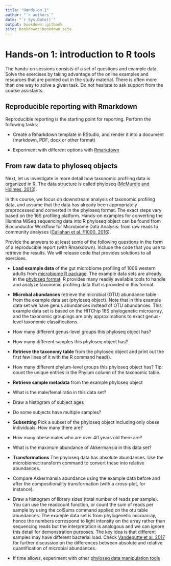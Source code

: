 ```yaml
---
title: "Hands-on 1"
author: "`r authors`"
date: "`r Sys.Date()`"
output: bookdown::gitbook
site: bookdown::bookdown_site
---
```




# Hands-on 1: introduction to R tools

The hands-on sessions consists of a set of questions and example data. Solve the exercises by taking advantage of the online examples and resources that are pointed out in the study material. There is often more than one way to solve a given task. Do not hesitate to ask support from the course assistants.


## Reproducible reporting with Rmarkdown

Reproducible reporting is the starting point for reporting. Perform the following tasks:

 * Create a Rmarkdown template in RStudio, and render it into a
   document (markdown, PDF, docx or other format)

 * Experiment with different options with [Rmarkdown](https://www.rstudio.com/wp-content/uploads/2016/03/rmarkdown-cheatsheet-2.0.pdf)  



## From raw data to phyloseq objects

Next, let us investigate in more detail how taxonomic profiling data is organized in R. The data structure is called phyloseq ([McMurdie and Holmes, 2013](https://journals.plos.org/plosone/article?id=10.1371/journal.pone.0061217)).

In this course, we focus on downstream analysis of taxonomic profiling data, and assume that the data has already been appropriately preprocessed and converted in the phyloseq format. The exact steps vary based on the 16S profiling platform. Hands-on examples for converting the Illumina MiSeq sequencing data into R phyloseq object can be found from Bioconductor Workflow for Microbiome Data Analysis: from raw reads to community analyses ([Callahan et al. F1000, 2016](https://f1000research.com/articles/5-1492/v2)).


Provide the answers to at least some of the following questions in the form of a reproducible report (with Rmarkdown). Include the code that you use to retrieve the results. We will release code that provides solutions to all exercises. 


 * **Load example data** of the gut microbiome profiling of 1006 western adults from [microbiome R package](https://microbiome.github.io/tutorials/Data.html). The example data sets are already in the [phyloseq format](http://joey711.github.io/phyloseq/import-data). R provides many readily available tools to handle and analyze taxonomic profiling data that is provided in this format.

 * **Microbal abundances** retrieve the microbial (OTU) abundance table
   from the example data set (phyloseq object). Note that in this
   example data set we have genus abundances instead of OTU
   abundances. This example data set is based on the HITChip 16S
   phylogenetic microarray, and the taxonomic groupings are only
   approximations to exact genus-level taxonomic classifications.

 * How many different genus-level groups this phyloseq object has?

 * How many different samples this phyloseq object has?

 * **Retrieve the taxonomy table** from the phyloseq object and print out
   the first few lines of it with the R command head().

 * How many different phylum-level groups this phyloseq object has?
   Tip: count the unique entries in the Phylum column of the taxonomic
   table.

 * **Retrieve sample metadata** from the example phyloseq object

 * What is the male/femal ratio in this data set?

 * Draw a histogram of subject ages

 * Do some subjects have multiple samples?

 * **Subsetting** Pick a subset of the phyloseq object including only
     obese individuals. How many there are?

 * How many obese males who are over 40 years old there are?

 * What is the maximum abundance of Akkermansia in this data set?

 * **Transformations** The phyloseq data has absolute abundances. Use
     the microbiome::transform command to convert these into relative
     abundances.

 * Compare Akkermansia abundance using the example data before and
   after the compositionality transformation (with a cross-plot, for
   instance).

 * Draw a histogram of library sizes (total number of reads per
   sample). You can use the readcount function, or count the sum of
   reads per sample by using the colSums command applied on the otu
   table abundances. The example data set is from phylogenetic
   microarray, hence the numbers correspond to light intensity on the
   array rather than sequencing reads but the interpretation is
   analogous and we can ignore this detail for demonstration
   purposes. The key idea is that different samples may have different
   bacterial load. Check [Vandeputte et
   al. 2017](https://www.nature.com/articles/nature24460) for further
   discussion on the differences between absolute and relative
   quantification of microbial abundances.

 * If time allows, experiment with other [phyloseq data manipulation
   tools](https://microbiome.github.io/tutorials/Preprocessing.html)


